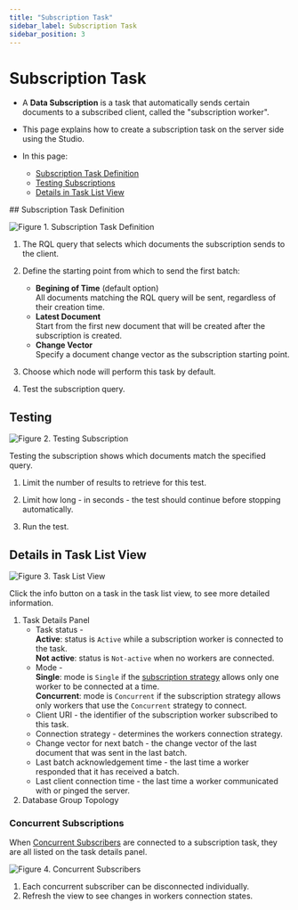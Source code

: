 ```yaml
---
title: "Subscription Task"
sidebar_label: Subscription Task
sidebar_position: 3
---
```



# Subscription Task
<Admonition type="note" title="Note">

* A **Data Subscription** is a task that automatically sends certain documents to a subscribed 
  client, called the "subscription worker".  

* This page explains how to create a subscription task on the server side using the Studio.  

* In this page:
  * [Subscription Task Definition](../../../../studio/database/tasks/ongoing-tasks/subscription-task#subscription-task-definition)
  * [Testing Subscriptions](../../../../studio/database/tasks/ongoing-tasks/subscription-task#testing)
  * [Details in Task List View](../../../../studio/database/tasks/ongoing-tasks/subscription-task#details-in-task-list-view)

</Admonition>
## Subscription Task Definition

![Figure 1. Subscription Task Definition](./assets/subscriptions-1.png)

1. The RQL query that selects which documents the subscription sends 
   to the client.  

2. Define the starting point from which to send the first batch:  
   * **Begining of Time** (default option)  
     All documents matching the RQL query will be sent, regardless of their creation time.  
   * **Latest Document**  
     Start from the first new document that will be created after the subscription is created.  
   * **Change Vector**  
     Specify a document change vector as the subscription starting point.  

3. Choose which node will perform this task by default.  

4. Test the subscription query.  



## Testing

![Figure 2. Testing Subscription](./assets/subscriptions-2.png)

Testing the subscription shows which documents match the specified query.  

1. Limit the number of results to retrieve for this test.  

2. Limit how long - in seconds - the test should continue before 
stopping automatically.  

3. Run the test.  



## Details in Task List View

![Figure 3. Task List View](./assets/subscriptions-3.png)

Click the info button on a task in the task list view, to see 
more detailed information.  

1. Task Details Panel  
   * Task status -  
     **Active**: status is `Active` while a subscription worker is connected to the task.  
     **Not active**: status is `Not-active` when no workers are connected.  
   * Mode -  
     **Single**: mode is `Single` if the 
     [subscription strategy](../../../../client-api/data-subscriptions/consumption/how-to-consume-data-subscription#determining-which-workers-a-subscription-will-serve) 
     allows only one worker to be connected at a time.  
     **Concurrent**: mode is `Concurrent` if the subscription strategy allows only workers 
     that use the `Concurrent` strategy to connect.  
   * Client URI - the identifier of the subscription worker 
     subscribed to this task.  
   * Connection strategy - determines the workers connection strategy.  
   * Change vector for next batch - the change vector of the last document 
     that was sent in the last batch.  
   * Last batch acknowledgement time - the last time a worker 
     responded that it has received a batch.  
   * Last client connection time - the last time a worker communicated 
     with or pinged the server.  
2. Database Group Topology
### Concurrent Subscriptions

When [Concurrent Subscribers](../../../../client-api/data-subscriptions/concurrent-subscriptions) 
are connected to a subscription task, they are all listed on the task details panel.  

![Figure 4. Concurrent Subscribers](./assets/subscriptions-4.png)

1. Each concurrent subscriber can be disconnected individually.  
2. Refresh the view to see changes in workers connection states.  




